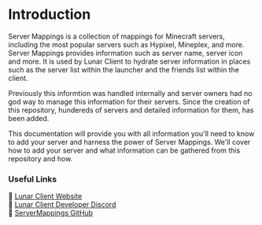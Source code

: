 # Introduction

Server Mappings is a collection of mappings for Minecraft servers, including the most popular servers such as Hypixel, Mineplex, and more. 
Server Mappings provides information such as server name, server icon and more. 
It is used by Lunar Client to hydrate server information in places such as the server list within the launcher and the friends list within the client.

Previously this informtion was handled internally and server owners had no god way to manage this information for their servers. 
Since the creation of this repository, hundereds of servers and detailed information for them, has been added.

This documentation will provide you with all information you'll need to know to add your server and harness the power of Server Mappings. We'll cover how to add your server and what information can be gathered from this repository and how.

### Useful Links

🔗 [Lunar Client Website](https://www.lunarclient.com/)<br/>
🔗 [Lunar Client Developer Discord](https://discord.gg/ww4UhsPNwf)<br/>
🔗 [ServerMappings GitHub](https://github.com/LunarClient/ServerMappings)
